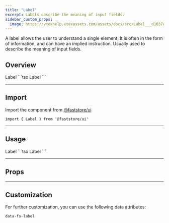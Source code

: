 ```yaml
---
title: "Label"
excerpt: Labels describe the meaning of input fields.
sidebar_custom_props:
  image: https://vtexhelp.vtexassets.com/assets/docs/src/Label___d1037ecfcce02ddf742bc029d7ad9fea.png
---
```



A label allows the user to understand a single element. It is often in the form of information, and can have an implied instruction. Usually used to describe the meaning of input fields.

## Overview

<OverviewSection>
  <Label>Label</Label>
</OverviewSection>
```tsx
<Label>Label</Label>
```

---

## Import

Import the component from [@faststore/ui](/docs/guides/faststore/components-index)

```tsx
import { Label } from '@faststore/ui'
```

---

## Usage

<OverviewSection>
  <Label>Label</Label>
</OverviewSection>
```tsx
<Label>Label</Label>
```

---

## Props

<ComponentPropsSection component="Label" />

---

## Customization

For further customization, you can use the following data attributes:

`data-fs-label`
